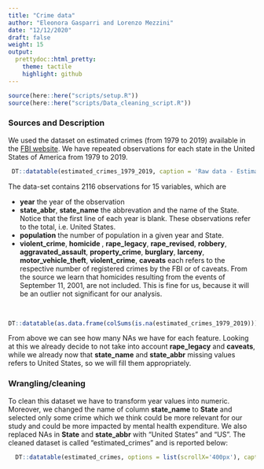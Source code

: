 ```yaml
---
title: "Crime data"
author: "Eleonora Gasparri and Lorenzo Mezzini"
date: "12/12/2020"
draft: false
weight: 15
output:
  prettydoc::html_pretty:
    theme: tactile
    highlight: github
---
```


```r
source(here::here("scripts/setup.R"))
source(here::here("scripts/Data_cleaning_script.R"))
```


### Sources and Description

We used the dataset on estimated crimes (from 1979 to 2019) available in the [FBI website](https://crime-data-explorer.fr.cloud.gov/downloads-and-docs). We have repeated observations for each state in the United States of America from 1979 to 2019. 

```r
 DT::datatable(estimated_crimes_1979_2019, caption = 'Raw data - Estimated Crimes 1979-2019 in US', options = list( scrollX='400px'))
```

The data-set contains 2116 observations for 15 variables, which are

<ul>
  <li> <b>year</b> the year of the observation </li>
  <li> <b>state_abbr</b>, <b>state_name</b> the abbrevation and the name of the
  State. Notice that the first line of each   year is blank. These observations
  refer to the total, i.e. United States.
  </li>
  <li><b>population</b> the number of population in a given year and State.
  </li>
  <li> <b>violent_crime</b>, <b>homicide </b>, <b>rape_legacy</b>,
  <b>rape_revised</b>, <b>robbery</b>, <b>aggravated_assault</b>,
  <b>property_crime</b>, <b>burglary</b>, <b>larceny</b>, <b>motor_vehicle_theft</b>, <b>violent_crime</b>, <b>caveats</b>
  each refers to the respective number of registered crimes by the FBI or of caveats. From the source we learn that homicides resulting from the events of September 11, 2001, are not included. This is fine for us, because it will be an outlier not significant for our analysis. 
  </li>
</ul>

<br>

```r
DT::datatable(as.data.frame(colSums(is.na(estimated_crimes_1979_2019))), options = list( scrollX='400px'),colnames = "Missing Values")
```

From above we can see how many NAs we have for each feature. Looking at this we already decide to not take into account <b>rape_legacy</b> and <b>caveats</b>, while we already now that <b>state_name</b> and <b>state_abbr</b> missing values refers to United States, so we will fill them appropriately.

### Wrangling/cleaning

To clean this dataset we have to transform year values into numeric. Moreover, we changed the name of column <b>state_name</b> to <b>State</b> and selected only some crime which we think could be more relevant for our study and could be more impacted by mental health expenditure.
We also replaced NAs in <b>State</b> and <b>state_abbr</b> with "United States" and "US".
The cleaned dataset is called "estimated_crimes" and is reported below:
<br>

```r
  DT::datatable(estimated_crimes, options = list(scrollX='400px'), caption = 'Cleaned data - Estimated Crimes 2004-2013 in US')
```